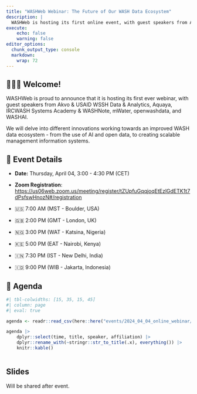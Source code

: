 ```yaml
---
title: "WASHWeb Webinar: The Future of Our WASH Data Ecosystem"
description: |
  WASHWeb is hosting its first online event, with guest speakers from Akvo & USAID WSSH Data & Analytics, Aquaya, IRCWASH Systems Academy & WASHNote, mWater, openwashdata, and WASH AI. 
execute:
    echo: false
    warning: false
editor_options: 
  chunk_output_type: console
  markdown: 
    wrap: 72
---
```


## 🙋🏻‍♀️ Welcome!

WASHWeb is proud to announce that it is hosting its first ever webinar,
with guest speakers from Akvo & USAID WSSH Data & Analytics, Aquaya,
IRCWASH Systems Academy & WASHNote, mWater, openwashdata, and WASHAI.

We will delve into different innovations working towards an improved
WASH data ecosystem - from the use of AI and open data, to creating
scalable management information systems.

## 📆 Event Details

-   **Date:** Thursday, April 04, 3:00 - 4:30 PM (CET)

-   **Zoom Registration**:
    <https://us06web.zoom.us/meeting/register/tZUpfuGqqjoqEtEzlGdETK1t7dPsfswHnozN#/registration>

-   🇺🇸 7:00 AM (MST - Boulder, USA)

-   🇬🇧 2:00 PM (GMT - London, UK)

-    🇳🇬 3:00 PM (WAT - Katsina, Nigeria)

-   🇰🇪 5:00 PM (EAT - Nairobi, Kenya)

-   🇮🇳 7:30 PM (IST - New Delhi, India)

-   🇮🇩 9:00 PM (WIB - Jakarta, Indonesia)

## 📑 Agenda

```r
#| tbl-colwidths: [15, 35, 15, 45]
#| column: page
#| eval: true

agenda <- readr::read_csv(here::here("events/2024_04_04_online_webinar/data/tbl-05-washweb-webinar-agenda.csv"))

agenda |> 
    dplyr::select(time, title, speaker, affiliation) |> 
    dplyr::rename_with(~stringr::str_to_title(.x), everything()) |> 
    knitr::kable()
    
```

## Slides

Will be shared after event.

